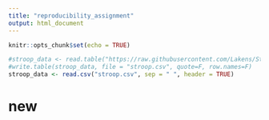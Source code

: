 ```yaml
---
title: "reproducibility_assignment"
output: html_document
---
```


```r
knitr::opts_chunk$set(echo = TRUE)
```

```r
#stroop_data <- read.table("https://raw.githubusercontent.com/Lakens/Stroop/master/stroop.txt", sep = "\t", header = TRUE)
#write.table(stroop_data, file = "stroop.csv", quote=F, row.names=F)
stroop_data <- read.csv("stroop.csv", sep = " ", header = TRUE)
```

# new